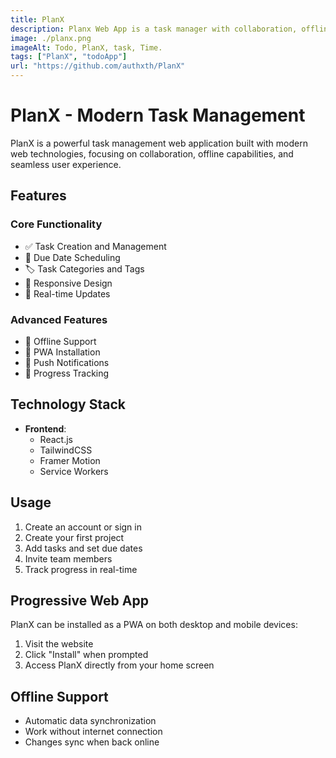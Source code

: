 ```yaml
---
title: PlanX 
description: Planx Web App is a task manager with collaboration, offline support, and installable PWA features. Stay organized anytime, anywhere!.
image: ./planx.png
imageAlt: Todo, PlanX, task, Time.
tags: ["PlanX", "todoApp"]
url: "https://github.com/authxth/PlanX"
---
```


# PlanX - Modern Task Management

PlanX is a powerful task management web application built with modern web technologies, focusing on collaboration, offline capabilities, and seamless user experience.

## Features

### Core Functionality
- ✅ Task Creation and Management
- 📅 Due Date Scheduling
- 🏷️ Task Categories and Tags
- 📱 Responsive Design
- 🔄 Real-time Updates

### Advanced Features
- 📶 Offline Support
- 📲 PWA Installation
- 🔔 Push Notifications
- 🎯 Progress Tracking

## Technology Stack

- **Frontend**:
  - React.js
  - TailwindCSS
  - Framer Motion
  - Service Workers

## Usage

1. Create an account or sign in
2. Create your first project
3. Add tasks and set due dates
4. Invite team members
5. Track progress in real-time

## Progressive Web App

PlanX can be installed as a PWA on both desktop and mobile devices:

1. Visit the website
2. Click "Install" when prompted
3. Access PlanX directly from your home screen

## Offline Support

- Automatic data synchronization
- Work without internet connection
- Changes sync when back online 